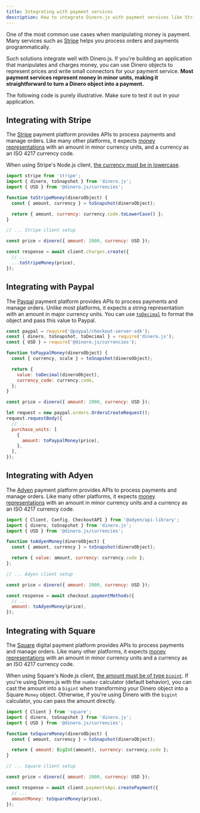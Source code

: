 ```yaml
---
title: Integrating with payment services
description: How to integrate Dinero.js with payment services like Stripe, Adyen, or Square.
---
```


One of the most common use cases when manipulating money is payment. Many services such as [Stripe](https://stripe.com/) helps you process orders and payments programmatically.

Such solutions integrate well with Dinero.js. If you're building an application that manipulates and charges money, you can use Dinero objects to represent prices and write small connectors for your payment service. **Most payment services represent money in minor units, making it straightforward to turn a Dinero object into a payment.**

<Alert type="info">

The following code is purely illustrative. Make sure to test it out in your application.

</Alert>

## Integrating with Stripe

The [Stripe](https://stripe.com/) payment platform provides APIs to process payments and manage orders. Like many other platforms, it expects [money representations](https://stripe.com/docs/currencies#zero-decimal) with an amount in minor currency units, and a currency as an ISO 4217 currency code.

When using Stripe's Node.js client, [the currency must be in lowercase](https://stripe.com/docs/api/charges/create?lang=node#create_charge-currency).

```js
import stripe from 'stripe';
import { dinero, toSnapshot } from 'dinero.js';
import { USD } from '@dinero.js/currencies';

function toStripeMoney(dineroObject) {
  const { amount, currency } = toSnapshot(dineroObject);

  return { amount, currency: currency.code.toLowerCase() };
}

// ... Stripe client setup

const price = dinero({ amount: 2000, currency: USD });

const response = await client.charges.create({
  // ...
  ...toStripeMoney(price),
});
```

## Integrating with Paypal

The [Paypal](https://www.paypal.com/) payment platform provides APIs to process payments and manage orders. Unlike most platforms, it expects a string representation with an amount in major currency units. You can use [`toDecimal`](/docs/api/formatting/to-decimal) to format the object and pass this value to Paypal.

```js
const paypal = require('@paypal/checkout-server-sdk');
const { dinero, toSnapshot, toDecimal } = require('dinero.js');
const { USD } = require('@dinero.js/currencies');

function toPaypalMoney(dineroObject) {
  const { currency, scale } = toSnapshot(dineroObject);

  return {
    value: toDecimal(dineroObject),
    currency_code: currency.code,
  };
}

const price = dinero({ amount: 2000, currency: USD });

let request = new paypal.orders.OrdersCreateRequest();
request.requestBody({
  // ...
  purchase_units: [
    {
      amount: toPaypalMoney(price),
    },
  ],
});
```

## Integrating with Adyen

The [Adyen](https://www.adyen.com/) payment platform provides APIs to process payments and manage orders. Like many other platforms, it expects [money representations](https://developer.squareup.com/reference/square/objects/Money) with an amount in minor currency units and a currency as an ISO 4217 currency code.

```js
import { Client, Config, CheckoutAPI } from '@adyen/api-library';
import { dinero, toSnapshot } from 'dinero.js';
import { USD } from '@dinero.js/currencies';

function toAdyenMoney(dineroObject) {
  const { amount, currency } = toSnapshot(dineroObject);

  return { value: amount, currency: currency.code };
};

// ... Adyen client setup

const price = dinero({ amount: 2000, currency: USD });

const response = await checkout.paymentMethods({
  // ...
  amount: toAdyenMoney(price),
});
```

## Integrating with Square

The [Square](https://squareup.com/) digital payment platform provides APIs to process payments and manage orders. Like many other platforms, it expects [money representations](https://docs.adyen.com/development-resources/currency-codes) with an amount in minor currency units and a currency as an ISO 4217 currency code.

When using Square's Node.js client, [the amount must be of type `bigint`](https://github.com/square/square-nodejs-sdk/blob/master/src/models/money.ts). If you're using Dinero.js with the `number` calculator (default behavior), you can cast the amount into a `bigint` when transforming your Dinero object into a Square `Money` object. Otherwise, if you're using Dinero with the `bigint` calculator, you can pass the amount directly.

```js
import { Client } from 'square';
import { dinero, toSnapshot } from 'dinero.js';
import { USD } from '@dinero.js/currencies';

function toSquareMoney(dineroObject) {
  const { amount, currency } = toSnapshot(dineroObject);

  return { amount: BigInt(amount), currency: currency.code };
}

// ... Square client setup

const price = dinero({ amount: 2000, currency: USD });

const response = await client.paymentsApi.createPayment({
  // ...
  amountMoney: toSquareMoney(price),
});
```
